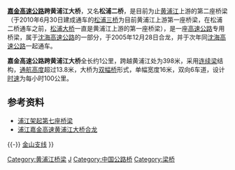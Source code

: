 {{Infobox_Bridge
|bridge_name=嘉金高速公路跨黄浦江大桥
|image=
|caption=
|carries=[[沈海高速|嘉金高速公路]]
|crosses=[[黄浦江|黄浦江]]
|locale=[[上海市|上海市]][[松江区|松江区]]
|maint=
|id=
|design=
|mainspan=398米
|length={{convert|1000|m}}
|width=16米
|height=
|load=
|clearance=
|below=13.8米
|aadtraffic=
|traffic=
|designed_by=
|begin=
|complete=
|open=2006年3月28日
|closed= 
|destruction=
|toll=无
|also_known_as=松浦二桥
|map_cue=
|map_image=
|map_text=
|coordinates=
|extra=
}}
'''[[沈海高速|嘉金高速公路]]跨黄浦江大桥'''，又名'''松浦二桥'''，是目前为止[[黄浦江|黄浦江]]上游的第二座桥梁（于2010年6月30日建成通车的[[松浦三桥|松浦三桥]]为目前黄浦江上游第一座桥梁，在松浦二桥通车之前，[[松浦大桥_(上海)|松浦大桥]]一直是黄浦江上游的第一座桥梁），是一座[[高速公路|高速公路]]专用桥梁，属于[[沈海高速公路|沈海高速公路]]的一部分，于2005年12月28日合龙，并于次年同[[沈海高速公路|沈海高速公路]]一起通车。

'''嘉金高速公路跨黄浦江大桥'''全长约1公里，跨越黄浦江处为398米，采用[[连续梁桥|连续梁]]结构，[[通航高度|通航高度]]超过13.8米，大桥为[[双幅桥|双幅桥]]形式，单幅宽度16米，双向6车道，设计[[时速|时速]]为每小时100公里。

==参考资料==
*[https://web.archive.org/web/20160304114624/http://www.ciac.sh.cn/newsdata/news10980.htm 浦江架起第七座桥梁]
*[http://news.tom.com/2005-12-29/000N/01698354.html 浦江嘉金高速黄浦江大桥合龙]{{dead link|date=2017年12月 |bot=InternetArchiveBot |fix-attempted=yes }}

{{-}}
{{上海桥隧}}
{{上海高速公路}}
{{Crossings navbox
|structure= Crossings
|place= [[黄浦江|黄浦江]]
|bridge= 松浦二桥
|bridge signs= [[File:China_Expwy_G15_sign_no_name.png|22px]]
|upstream= [[松浦三桥|松浦三桥]]
|upstream signs= [[File:Shoudou_124(China).svg|30px]]
|downstream= [[松浦大桥_(上海)|松浦大桥]]
|downstream signs= [[320国道|G320]]{{.w}}[[金山铁路支线|金山支线]]
}}
{{Bridge-Stub}}
{{SH-stub}}
[[Category:黄浦江桥梁|Category:黄浦江桥梁]]
[[Category:2005年完工橋梁|J]]
[[Category:中国公路桥|Category:中国公路桥]]
[[Category:梁桥|Category:梁桥]]